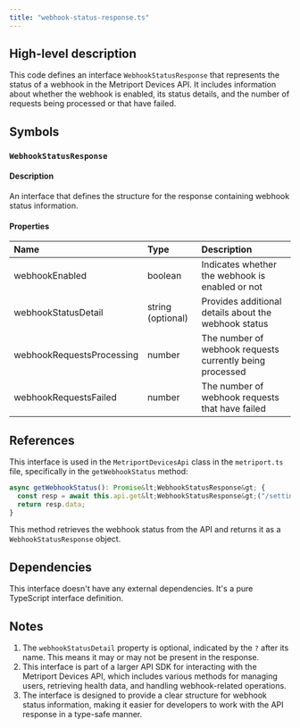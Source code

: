 ```yaml
---
title: "webhook-status-response.ts"
---
```


## High-level description
This code defines an interface `WebhookStatusResponse` that represents the status of a webhook in the Metriport Devices API. It includes information about whether the webhook is enabled, its status details, and the number of requests being processed or that have failed.

## Symbols

### `WebhookStatusResponse`
#### Description
An interface that defines the structure for the response containing webhook status information.

#### Properties
| Name | Type | Description |
|:-----|:-----|:------------|
| webhookEnabled | boolean | Indicates whether the webhook is enabled or not |
| webhookStatusDetail | string (optional) | Provides additional details about the webhook status |
| webhookRequestsProcessing | number | The number of webhook requests currently being processed |
| webhookRequestsFailed | number | The number of webhook requests that have failed |

## References
This interface is used in the `MetriportDevicesApi` class in the `metriport.ts` file, specifically in the `getWebhookStatus` method:

```typescript
async getWebhookStatus(): Promise&lt;WebhookStatusResponse&gt; {
  const resp = await this.api.get&lt;WebhookStatusResponse&gt;("/settings/webhook");
  return resp.data;
}
```

This method retrieves the webhook status from the API and returns it as a `WebhookStatusResponse` object.

## Dependencies
This interface doesn't have any external dependencies. It's a pure TypeScript interface definition.

## Notes
1. The `webhookStatusDetail` property is optional, indicated by the `?` after its name. This means it may or may not be present in the response.
2. This interface is part of a larger API SDK for interacting with the Metriport Devices API, which includes various methods for managing users, retrieving health data, and handling webhook-related operations.
3. The interface is designed to provide a clear structure for webhook status information, making it easier for developers to work with the API response in a type-safe manner.